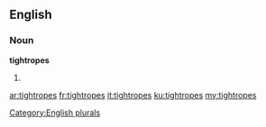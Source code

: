 ==English==

===Noun===
'''tightropes'''

# {{plural of|[[tightrope]]}}

[[Category:English plurals]]

[[ar:tightropes]]
[[fr:tightropes]]
[[it:tightropes]]
[[ku:tightropes]]
[[my:tightropes]]